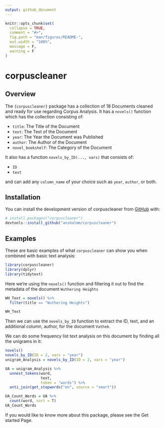 ```yaml
---
output: github_document
---
```


<!-- README.md is generated from README.Rmd. Please edit that file -->

```r
knitr::opts_chunk$set(
  collapse = TRUE,
  comment = "#>",
  fig.path = "man/figures/README-",
  out.width = "100%",
  message = F,
  warning = F
)
```

# corpuscleaner

<!-- badges: start -->
<!-- badges: end -->

## Overview 
The `{corpuscleaner}` package has a collection of 18 Documents cleaned and ready for use regarding Corpus Analysis. It has a `novels()` function which has the collection consisting of: 

* `title`: The Title of the Document
* `text`: The Text of the Document
* `year`: The Year the Document was Published
* `author`: The Author of the Document
* `novel_bookshelf`: The Category of the Document

It also has a function `novels_by_ID(..., vars)` that consists of: 

* `ID`
* `text` 

and can add any `column_name` of your choice such as `year`, `author`, or both. 

## Installation

You can install the development version of corpuscleaner from [GitHub](https://github.com/) with:

``` r
# install.packages("corpuscleaner")
devtools::install_github("anshalmm/corpuscleaner")
```

## Examples

These are basic examples of what `corpuscleaner` can show you when combined with basic text analysis:

```r
library(corpuscleaner)
library(dplyr)
library(tidytext)
```

Here we're using the `novels()` function and filtering it out to find the metadata of the document `Wuthering Heights`


```r
WH_Text = novels() %>%
  filter(title == "Wuthering Heights")

WH_Text
```


Then we can use the `novels_by_ID` function to extract the ID, text, and an additional column, author, for the document `Vathek`.

We can do some frequency list text analysis on this document by finding all the unigrams in it:


```r
novels()
novels_by_ID(ID = 2, vars = "year")
unigram_Analysis = novels_by_ID(ID = 2, vars = "year")

UA = unigram_Analysis %>%
  unnest_tokens(word, 
                text, 
                token = "words") %>%
  anti_join(get_stopwords("en", source = "smart")) 

UA_Count_Words = UA %>%
  count(word, sort = T)
UA_Count_Words
```


If you would like to know more about this package, please see the Get started Page.  
